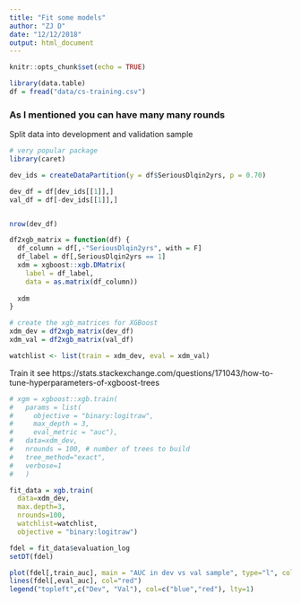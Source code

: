 ```yaml
---
title: "Fit some models"
author: "ZJ D"
date: "12/12/2018"
output: html_document
---
```


```r
knitr::opts_chunk$set(echo = TRUE)
```



```r
library(data.table)
df = fread("data/cs-training.csv")
```

### As I mentioned you can have many many rounds

Split data into development and validation sample
```r
# very popular package
library(caret)

dev_ids = createDataPartition(y = df$SeriousDlqin2yrs, p = 0.70)

dev_df = df[dev_ids[[1]],]
val_df = df[-dev_ids[[1]],]


nrow(dev_df)
```

```r
df2xgb_matrix = function(df) {
  df_column = df[,-"SeriousDlqin2yrs", with = F]
  df_label = df[,SeriousDlqin2yrs == 1]
  xdm = xgboost::xgb.DMatrix(
    label = df_label, 
    data = as.matrix(df_column))
  
  xdm
}

# create the xgb_matrices for XGBoost
xdm_dev = df2xgb_matrix(dev_df)
xdm_val = df2xgb_matrix(val_df)

watchlist <- list(train = xdm_dev, eval = xdm_val)
```

Train it
see https://stats.stackexchange.com/questions/171043/how-to-tune-hyperparameters-of-xgboost-trees 
```r
# xgm = xgboost::xgb.train(
#   params = list(
#     objective = "binary:logitraw", 
#     max_depth = 3,
#     eval_metric = "auc"),
#   data=xdm_dev,
#   nrounds = 100, # number of trees to build
#   tree_method="exact",
#   verbose=1
#   )

fit_data = xgb.train(
  data=xdm_dev, 
  max.depth=3, 
  nrounds=100, 
  watchlist=watchlist, 
  objective = "binary:logitraw")
```

```r
fdel = fit_data$evaluation_log
setDT(fdel)
```

```r
plot(fdel[,train_auc], main = "AUC in dev vs val sample", type="l", col="blue")
lines(fdel[,eval_auc], col="red")
legend("topleft",c("Dev", "Val"), col=c("blue","red"), lty=1)
```